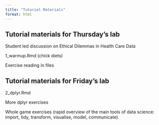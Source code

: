 ```yaml
---
title: "Tutorial Materials"
format: html
---
```


## Tutorial materials for Thursday's lab

Student led discussion on Ethical Dilemmas in Health Care Data

1_warmup.Rmd (chick diets)

Exercise reading in files

## Tutorial materials for Friday's lab

2_dplyr.Rmd

More dplyr exercises

Whole game exercises (rapid overview of the main tools of data science: import, tidy, transform, visualise, model, communicate).
